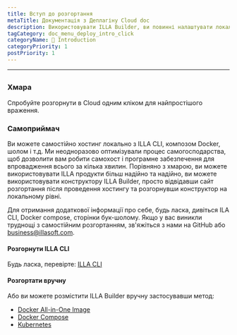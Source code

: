 ```yaml
---
title: Вступ до розгортання
metaTitle: Документація з Деплагіну Cloud doc
description: Використовувати ILLA Builder, ви повинні налаштувати локальне середовище для підключення до свого пристрою або використовувати ILLA Cloud для того, щоб пропустити процес збірки та швидко використовувати продукти ILLA.
tagCategory: doc_menu_deploy_intro_click
categoryName: 👋 Introduction
categoryPriority: 1
postPriority: 1
---
```


* * *

## <Heading hidden>Розгортання</Heading>

### Хмара

Спробуйте розгорнути в Cloud одним кліком для найпростішого враження.

### Самоприймач

Ви можете самостійно хостинг локально з ILLA CLI, композом Docker, шолом і т.д. Ми неодноразово оптимізували процес самогосподарства, щоб дозволити вам робити самохост і програмне забезпечення для впровадження всього за кілька хвилин. Порівняно з хмарою, ви можете використовувати ILLA продукти більш надійно та надійно, ви можете використовувати конструктору ILLA Builder, просто відвідавши сайт розгортання після проведення хостингу та розгорнувши конструктор на локальному рівні.

Для отримання додаткової інформації про себе, будь ласка, дивіться ILA CLI, Docker compose, сторінки бук-шолому.
Якщо у вас виникли труднощі з самостійним розгортанням, зв'яжіться з нами на GitHub або business@illasoft.com.

#### Розгорнути ILLA CLI

Будь ласка, перевірте: [ILLA CLI](https://www.illacloud.com/docs/illa-cli)

#### Розгортати вручну

Або ви можете розмістити ILLA Builder вручну застосувавши метод:

-   [Docker All-in-One Image](https://github.com/illacloud/deploy-illa-manually/blob/main/docker/README.md)
-   [Docker Compose](https://github.com/illacloud/deploy-illa-manually/blob/main/docker-compose/README.md)
-   [Kubernetes](https://github.com/illacloud/deploy-illa-manually/blob/main/kubernetes/README.md)
